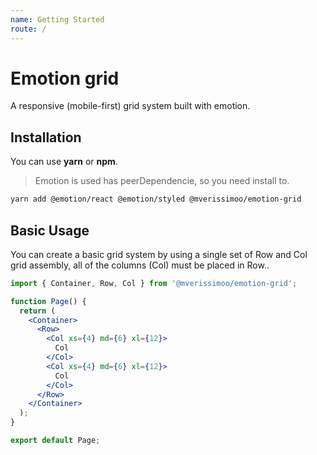 ```yaml
---
name: Getting Started
route: /
---
```


# Emotion grid

A responsive (mobile-first) grid system built with emotion.

## Installation

You can use **yarn** or **npm**.

> Emotion is used has peerDependencie, so you need install to.

```bash
yarn add @emotion/react @emotion/styled @mverissimoo/emotion-grid
```

## Basic Usage

You can create a basic grid system by using a single set of Row and Col grid assembly, all of the columns (Col) must be placed in Row..

```jsx
import { Container, Row, Col } from '@mverissimoo/emotion-grid';

function Page() {
  return (
    <Container>
      <Row>
        <Col xs={4} md={6} xl={12}>
          Col
        </Col>
        <Col xs={4} md={6} xl={12}>
          Col
        </Col>
      </Row>
    </Container>
  );
}

export default Page;
```
